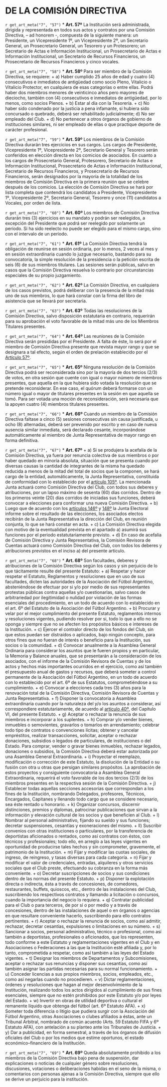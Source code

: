 # DE LA COMISIÓN DIRECTIVA {#cap7}

`r get_art_meta("7", "57")`
* **Art. 57º**
La Institución será administrada, dirigida y representada en todos sus actos y contratos por una Comisión Directiva, – ad honorem -, compuesta de la siguiente manera: un Presidente, un Vicepresidente 1º, un Vicepresidente 2º, un Secretario General, un Prosecretario General, un Tesorero y un Protesorero; un Secretario de Actas e Información Institucional, un Prosecretario de Actas e Información Institucional, un Secretario de Recursos Financieros, un Prosecretario de Recursos Financieros y cinco vocales.

`r get_art_meta("7", "58")`
* **Art. 58º**
Para ser miembro de la Comisión Directiva, se requiere:
    + a) Haber cumplido 25 años de edad y cuatro (4) consecutivos e inmediatos de antigüedad como socio Pleno, Vitalicio o Vitalicio Protector, en cualquiera de esas categorías o entre ellas. Podrá haber dos miembros menores de veinticinco años pero mayores de dieciocho, también con (4) consecutivos e inmediatos de antigüedad, por lo menos, como socios Plenos.
    + b) Estar al día con la Tesorería.
    + c) No haber sido condenado por la justicia a pena infamante, si hubiera sido concursado o quebrado, deberá ser rehabilitado judicialmente; d) No ser empleado del Club.
    + d) No pertenecer a otros órganos de gobierno de instituciones similares, ni ser empleado de ellas o que practique deporte de carácter profesional.

`r get_art_meta("7", "59")`
* **Art. 59º**
Los miembros de la Comisión Directiva durarán tres ejercicios en sus cargos. Los cargos de Presidente, Vicepresidente 1º, Vicepresidente 2º, Secretario General y Tesorero serán conferidos en elección directa en los comicios de asociados. En cuanto a los cargos de Prosecretario General, Protesorero, Secretario de Actas e Información Institucional, Prosecretario de Actas e Información Institucional, Secretario de Recursos Financieros, y Prosecretario de Recursos Financieros, serán designados por la mayoría de la totalidad de los miembros de Comisión Directiva en la primera reunión que se celebre después de los comicios. La elección de Comisión Directiva se hará por lista completa que contendrá los candidatos a Presidente, Vicepresidente 1º, Vicepresidente 2º, Secretario General, Tesorero y once (11) candidatos a Vocales, por orden de lista.

`r get_art_meta("7", "60")`
* **Art. 60º**
Los miembros de Comisión Directiva durarán tres (3) ejercicios en su mandato y podrán ser reelegidos, a excepción del Presidente que podrá ser reelegido por solamente un período. Si ha sido reelecto no puede ser elegido para el mismo cargo, sino con el intervalo de un período.

`r get_art_meta("7", "61")`
* **Art. 61º**
La Comisión Directiva tendrá la obligación de reunirse en sesión ordinaria, por lo menos, 2 veces al mes y en sesión extraordinaria cuando lo juzgue necesario, bastando para su convocatoria, la simple resolución de la presidencia o la petición escrita de seis (6) de sus miembros titulares. Las sesiones serán públicas, salvo en casos que la Comisión Directiva resuelva lo contrario por circunstancias especiales de su propio juzgamiento.

`r get_art_meta("7", "62")`
* **Art. 62º**
La Comisión Directiva, en cualquiera de los casos previstos, podrá deliberar con la presencia de la mitad más uno de sus miembros, lo que hará constar con la firma del libro de asistencia que se llevará por secretaría.

`r get_art_meta("7", "63")`
* **Art. 63º**
Todas las resoluciones de la Comisión Directiva, salvo disposición estatutaria en contrario, requerirán para su aprobación el voto favorable de la mitad más uno de los Miembros Titulares presentes.

`r get_art_meta("7", "64")`
* **Art. 64º**
Las reuniones de la Comisión Directiva serán presididas por el Presidente. A falta de éste, lo será por el miembro de Comisión Directiva presente que revista mayor rango y que se designara a tal efecto, según el orden de prelación establecido por el [Artículo 57º](#art57).

`r get_art_meta("7", "65")`
* **Art. 65º**
Ninguna resolución de la Comisión Directiva podrá ser reconsiderada sino por la mayoría de dos tercios (2/3) de votos, en otra sesión que cuente con igual o mayor número de miembros presentes, que aquella en la que hubiera sido votada la resolución que se pretende reconsiderar. En ese caso, el quórum deberá formarse con un número igual o mayor de titulares presentes en la sesión en que aquella se tomó. Para ser votada una moción de reconsideración, será necesaria que la apoyen cuatro (4) miembros titulares presentes.

`r get_art_meta("7", "66")`
* **Art. 66º**
Cuando un miembro de la Comisión Directiva faltase a cinco (5) sesiones consecutivas sin causa justificada, u ocho (8) alternadas, deberá ser prevenido por escrito y en caso de nueva ausencia similar inmediata, será declarado cesante, incorporándose automáticamente al miembro de Junta Representativa de mayor rango en forma definitiva.

`r get_art_meta("7", "67")`
* **Art. 67º**
    + a) Si se produjera la acefalía de la Comisión Directiva, ya fuera por renuncia colectiva de sus miembros o por haber quedado en minoría absoluta, situación que se presenta cuando por diversas causas la cantidad de integrantes de la misma ha quedado reducida a menos de la mitad del total de socios que la componen, se hará cargo de la entidad, automáticamente, la Junta Representativa, constituida de conformidad con lo establecido por el [artículo 105º](#art105). La mencionada Junta actuará como Comisión Directiva del Club, con todos sus deberes y atribuciones, por un lapso máximo de sesenta (60) días corridos. Dentro de los primeros veinte (20) días corridos de iniciadas sus funciones, deberá convocar a elecciones para conformar una nueva Comisión Directiva.
    + b) Luego que de acuerdo con los [artículos 146º](#art146) y [148º](#art148) la Junta Electoral informe sobre el resultado de las elecciones, los asociados electos recibirán de la Junta Representativa la dirección del Club, en reunión conjunta, lo que se hará constar en acta.
    + c) La Comisión Directiva elegida con motivo de la eventualidad prevista en el apartado a) asumirá sus funciones por el periodo estatutariamente previsto.
    + d) En caso de acefalía de Comisión Directiva y Junta Representativa, la Comisión Revisora de Cuentas actuará como Comisión Directiva del Club, con todos los deberes y atribuciones previstos en el inciso a) del presente artículo.

`r get_art_meta("7", "68")`
* **Art. 68º**
Son facultades, deberes y atribuciones de la Comisión Directiva según los casos y sin perjuicio de lo que tácitamente resulte del presente Estatuto:
    + a) Respetar y hacer respetar el Estatuto, Reglamentos y resoluciones que en uso de sus facultades, dicten las autoridades de la Asociación del Fútbol Argentino, absteniéndose de efectuar por si y/o por medio de sus representantes protestas públicas contra aquellas y/o cuestionarlas, salvo casos de arbitrariedad por ilegitimidad o nulidad por violación de las formas esenciales del procedimiento, en un todo de acuerdo con lo establecido en el art. 6º del Estatuto de la Asociación del Fútbol Argentino.
    + b) Procurar y velar por el mejor cumplimiento del presente Estatuto, reglamentos internos y resoluciones vigentes, pudiendo resolver por si, todo lo que a ello no se oponga y siempre que no se afecten los propósitos básicos e intereses de la Institución.
    + c) Ejercer el contralor directo de los fondos del Club, sin que estos puedan ser distraídos o aplicados, bajo ningún concepto, para otros fines que no fueran de interés o beneficio para la Institución, sus socios o la comunidad.
    + d) Convocar anualmente a la Asamblea General Ordinaria para considerar los asuntos que le fueren propios y en particular, la Memoria y Balance anuales, que se presentarán a la consideración de los asociados, con el informe de la Comisión Revisora de Cuentas y de los actos y hechos más importantes ocurridos en el ejercicio, como así también el presupuesto anual de gastos y recursos, que deberá someter a control permanente de la Asociación del Fútbol Argentino, en un todo de acuerdo con lo establecido por el art. 6º de sus Estatutos, comprometiéndose a su cumplimiento.
    + e) Convocar a elecciones cada tres (3) años para la renovación total de la Comisión Directiva, Comisión Revisora de Cuentas y Junta Representativa.
    + f) Disponer la convocatoria a Asamblea extraordinaria cuando por la naturaleza del y/o los asuntos a considerar, así correspondiere estatutariamente, de acuerdo al [artículo 40º](#art40), del Capítulo VI, del presente Estatuto.
    + g) Aceptar o rechazar la renuncia de sus miembros e incorporar a los suplentes.
    + h) Comprar y/o vender bienes, inmuebles o semovientes, gravarlos o tomarlos en arrendamiento; celebrar todo tipo de contratos o convenciones lícitas; obtener y cancelar empréstitos, realizar transacciones, solicitar, aceptar o rechazar donaciones, subsidios o legados de particulares, de instituciones o del Estado. Para comprar, vender o gravar bienes inmuebles, rechazar legados, donaciones o subsidios, la Comisión Directiva deberá estar autorizada por una Asamblea General Extraordinaria.
    + i) Proyectar el reemplazo, modificación o corrección de este Estatuto, la disolución de la Entidad o su fusión con otra u otras que persigan similares propósitos. La aprobación de estos proyectos y consiguiente convocatoria a Asamblea General Extraordinaria, requerirá el voto favorable de los dos tercios (2/3) de los miembros presentes en la respectiva sesión de la Comisión Directiva.
    + j) Establecer todas aquellas secciones accesorias que correspondan a los fines de la Institución, nombrando Delegados, profesores, Técnicos, Encargados, Capitanes y llenando todo cargo que se considere necesario, sea éste rentado u honorario.
    + k) Organizar concursos, discernir distinciones, premios y diplomas, patrocinar publicaciones que sirvan a la información y elevación cultural de los socios y que beneficien al Club.
    + l) Nombrar al personal administrativo, fijando su sueldo y sus funciones; decretar suspensiones, cesantías y exoneraciones del mismo.
    + ll) Suscribir convenios con otras instituciones o particulares, por la transferencia de deportistas aficionados o rentados, como así contratos con éstos, con técnicos y profesionales; todo ello, en arreglo a las leyes vigentes en oportunidad de producirse tales hechos y sin comprometer, gravemente, el patrimonio de la Institución.
    + m) Fijar y modificar las cuotas sociales, de ingreso, de reingreso, y tasas diversas para cada categoría.
    + n) Fijar y modificar el valor de credenciales, entradas, alquileres y otros servicios sociales que el Club preste, efectuando su cobranza en la forma más conveniente.
    + o) Decretar suscripciones de socios y sus condiciones dentro de las normas del presente Estatuto.
    + p) Disponer la explotación directa o indirecta, ésta a través de concesiones, de comedores, restaurantes, buffets, quioscos, etc., dentro de las instalaciones del Club, suscribiendo los respectivos contratos y llamando a licitación o concursos, cuando la importancia del negocio lo requiera.
    + q) Contratar publicidad para el Club o para terceros, de por sí o por medio y a través de concesiones, dentro de las instalaciones de aquel o en órganos o agencias en que resultare conveniente hacerlo, suscribiendo para ello contratos pertinentes.
    + r) Aceptar o rechazar la renuncia de socios, como así admitir, rechazar, decretar cesantías, expulsiones o limitaciones en su número.
    + s) Sancionar a socios, personal administrativo, técnico o profesional, como así también a deportistas, profesionales o aficionados, que los representen, todo conforme a este Estatuto y reglamentaciones vigentes en el Club y en Asociaciones o Federaciones a las que la Institución esté afiliada y, por lo tanto, comprometida a respetar, como así también a las leyes del Estado vigentes.
    + t) Designar los miembros de Departamentos y Subcomisiones, aceptar o rechazar sus renuncias y disponer sus cesantías, como así también asignar las partidas necesarias para su normal funcionamiento.
    + u) Conceder licencias a sus propios miembros, socios, empleados, etc., como así negarlas cuando no procedieren.
    + v) Dictar reglamentaciones, órdenes y resoluciones que hagan al mejor desenvolvimiento de la Institución, realizando todos los actos dirigidos al cumplimiento de sus fines esenciales, siempre que no estén prohibidos por este Estatuto y/o por leyes del Estado.
    + w) Invertir en obras de utilidad deportiva o cultural el remanente líquido que obtenga del fútbol (art. 6º Estatuto AFA).
    + x) Someter toda diferencia o litigio que pudiera surgir con la Asociación del Fútbol Argentino, otras Asociaciones o clubes afiliados a éstas, ante un Tribunal Arbitral, nombrado de común acuerdo (Arts. 59 Estatuto FIFA y 6º Estatuto AFA), con antelación a su planteo ante los Tribunales de Justicia.
    + y) Dar a publicidad, en forma semestral, a través de los órganos de difusión oficiales del Club o por los medios que estime oportunos, el estado económico–financiero de la Institución.

`r get_art_meta("7", "69")`
* **Art. 69º**
Queda absolutamente prohibido a los miembros de la Comisión Directiva bajo pena de suspensión, dar explicaciones o noticias de cualquier género sobre resoluciones, discusiones, votaciones o deliberaciones habidas en el seno de la misma, o comentarios con personas ajenas a la Comisión Directiva, siempre que ello se derive un perjuicio para la institución.
